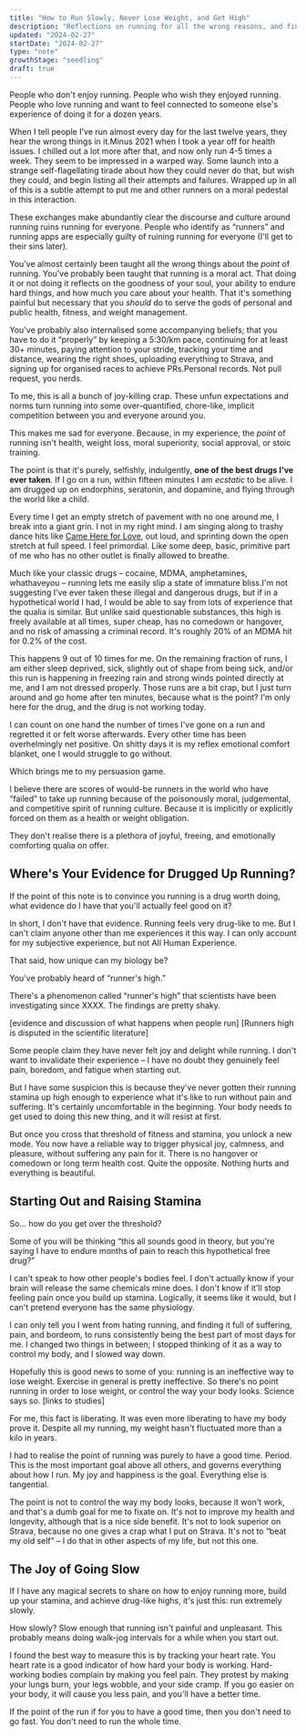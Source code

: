 ```yaml
---
title: "How to Run Slowly, Never Lose Weight, and Get High"
description: "Reflections on running for all the wrong reasons, and finding the right ones"
updated: "2024-02-27"
startDate: "2024-02-27"
type: "note"
growthStage: "seedling"
draft: true
---
```



<AssumedAudience>

People who don't enjoy running. People who wish they enjoyed running. People who love running and want to feel connected to someone else's experience of doing it for a dozen years.

</AssumedAudience>

<Spacer size="small" />

<IntroParagraph>

When I tell people I've run almost every day for the last twelve years, they hear the wrong things in it.<Footnote idName={1}>Minus 2021 when I took a year off for health issues. I chilled out a lot more after that, and now only run 4-5 times a week.</Footnote> They seem to be impressed in a warped way. Some launch into a strange self-flagellating tirade about how they could never do that, but wish they could, and begin listing all their attempts and failures. Wrapped up in all of this is a subtle attempt to put me and other runners on a moral pedestal in this interaction.

</IntroParagraph>

These exchanges make abundantly clear the discourse and culture around running ruins running for everyone. People who identify as “runners” and running apps are especially guilty of ruining running for everyone (I'll get to their sins later).

You've almost certainly been taught all the wrong things about the _point_ of running. You've probably been taught that running is a moral act. That doing it or not doing it reflects on the goodness of your soul, your ability to endure hard things, and how much you care about your health. That it's something painful but necessary that you _should_ do to serve the gods of personal and public health, fitness, and weight management.

You've probably also internalised some accompanying beliefs; that you have to do it “properly” by keeping a 5:30/km pace, continuing for at least 30+ minutes, paying attention to your stride, tracking your time and distance, wearing the right shoes, uploading everything to Strava, and signing up for organised races to achieve PRs.<Footnote idName={2}>Personal records. Not pull request, you nerds.</Footnote>

To me, this is all a bunch of joy-killing crap. These unfun expectations and norms turn running into some over-quantified, chore-like, implicit competition between you and everyone around you.

This makes me sad for everyone. Because, in my experience, the _point_ of running isn't health, weight loss, moral superiority, social approval, or stoic training.

The point is that it's purely, selfishly, indulgently, **one of the best drugs I've ever taken**. If I go on a run, within fifteen minutes I am _ecstatic_ to be alive. I am drugged up on endorphins, seratonin, and dopamine, and flying through the world like a child.

Every time I get an empty stretch of pavement with no one around me, I break into a giant grin. I not in my right mind. I am singing along to trashy dance hits like [Came Here for Love](https://open.spotify.com/track/4tiTh1MONBC5WqhkB9ZyS4?si=37aa30e2c6814c02), out loud, and sprinting down the open stretch at full speed. I feel primordial. Like some deep, basic, primitive part of me who has no other outlet is finally allowed to breathe.

Much like your classic drugs – cocaine, MDMA, amphetamines, whathaveyou – running lets me easily slip a state of immature bliss.<Footnote idName={3}>I'm not suggesting I've ever taken these illegal and dangerous drugs, but if in a hypothetical world I had, I would be able to say from lots of experience that the qualia is similar.</Footnote> But unlike said questionable substances, this high is freely available at all times, super cheap, has no comedown or hangover, and no risk of amassing a criminal record. It's roughly 20% of an MDMA hit for 0.2% of the cost.

This happens 9 out of 10 times for me. On the remaining fraction of runs, I am either sleep deprived, sick, slightly out of shape from being sick, and/or this run is happening in freezing rain and strong winds pointed directly at me, and I am not dressed properly. Those runs are a bit crap, but I just turn around and go home after ten minutes, because what is the point? I'm only here for the drug, and the drug is not working today.

I can count on one hand the number of times I've gone on a run and regretted it or felt worse afterwards. Every other time has been overhelmingly net positive. On shitty days it is my reflex emotional comfort blanket, one I would struggle to go without.

Which brings me to my persuasion game.

I believe there are scores of would-be runners in the world who have “failed” to take up running because of the poisonously moral, judgemental, and competitive spirit of running culture. Because it is implicitly or explicitly forced on them as a health or weight obligation.

They don't realise there is a plethora of joyful, freeing, and emotionally comforting qualia on offer.

## Where's Your Evidence for Drugged Up Running?

If the point of this note is to convince you running is a drug worth doing, what evidence do I have that you'll actually feel good on it?

In short, I don't have that evidence. Running feels very drug-like to me. But I can't claim anyone other than me experiences it this way. I can only account for my subjective experience, but not All Human Experience.

That said, how unique can my biology be?

You've probably heard of “runner's high.”

There's a phenomenon called “runner's high” that scientists have been investigating since XXXX. The findings are pretty shaky.

[evidence and discussion of what happens when people run] [Runners high is disputed in the scientific literature]

Some people claim they have never felt joy and delight while running. I don't want to invalidate their experience – I have no doubt they genuinely feel pain, boredom, and fatigue when starting out.

But I have some suspicion this is because they've never gotten their running stamina up high enough to experience what it's like to run without pain and suffering. It's certainly uncomfortable in the beginning. Your body needs to get used to doing this new thing, and it will resist at first.

But once you cross that threshold of fitness and stamina, you unlock a new mode. You now have a reliable way to trigger physical joy, calmness, and pleasure, without suffering any pain for it. There is no hangover or comedown or long term health cost. Quite the opposite. Nothing hurts and everything is beautiful.

## Starting Out and Raising Stamina

So... how do you get over the threshold?

Some of you will be thinking “this all sounds good in theory, but you're saying I have to endure months of pain to reach this hypothetical free drug?”

I can't speak to how other people's bodies feel. I don't actually know if your brain will release the same chemicals mine does. I don't know if it'll stop feeling pain once you build up stamina. Logically, it seems like it would, but I can't pretend everyone has the same physiology.

I can only tell you I went from hating running, and finding it full of suffering, pain, and bordeom, to runs consistently being the best part of most days for me. I changed two things in between; I stopped thinking of it as a way to control my body, and I slowed way down.

Hopefully this is good news to some of you: running is an ineffective way to lose weight. Exercise in general is pretty ineffective. So there's no point running in order to lose weight, or control the way your body looks. Science says so. [links to studies]

For me, this fact is liberating. It was even more liberating to have my body prove it. Despite all my running, my weight hasn't fluctuated more than a kilo in years.

I had to realise the point of running was purely to have a good time. Period. This is the most important goal above all others, and governs everything about how I run. My joy and happiness is the goal. Everything else is tangential.

The point is not to control the way my body looks, because it won't work, and that's a dumb goal for me to fixate on. It's not to improve my health and longevity, although that is a nice side benefit. It's not to look superior on Strava, because no one gives a crap what I put on Strava. It's not to “beat my old self” – I do that in other aspects of my life, but not this one.

## The Joy of Going Slow

If I have any magical secrets to share on how to enjoy running more, build up your stamina, and achieve drug-like highs, it's just this: run extremely slowly.

How slowly? Slow enough that running isn't painful and unpleasant. This probably means doing walk-jog intervals for a while when you start out.

I found the best way to measure this is by tracking your heart rate. You heart rate is a good indicator of how hard your body is working. Hard-working bodies complain by making you feel pain. They protest by making your lungs burn, your legs wobble, and your side cramp. If you go easier on your body, it will cause you less pain, and you'll have a better time.

If the point of the run if for you to have a good time, then you don't need to go fast. You don't need to run the whole time.
